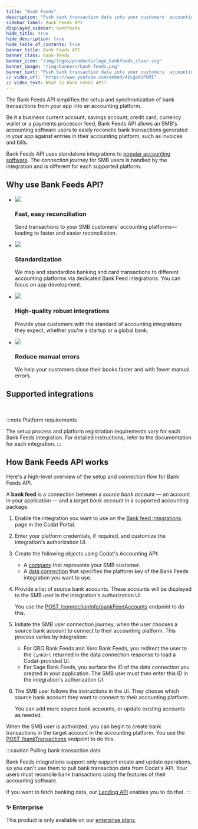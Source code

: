 ```yaml
---
title: "Bank Feeds"
description: "Push bank transaction data into your customers' accounting platforms with an automated feed."
sidebar_label: Bank Feeds API
displayed_sidebar: bankfeeds
hide_title: true
hide_description: true
hide_table_of_contents: true
banner_title: Bank Feeds API
banner_class: bank-feeds
banner_icon: "/img/logos/products/logo_bankfeeds_clear.svg"
banner_image: "/img/banners/bank-feeds.png"
banner_text: "Push bank transaction data into your customers' accounting platforms with an automated feed."
// video_url: "https://www.youtube.com/embed/4zLgo0iP6MI"
// video_text: What is Bank Feeds API?
---
```



<SocialImages imgSrc="/img/old/fd21af0-codat_whitepaper_accounting-automation_diagram_B.png"/>

The Bank Feeds API simplifies the setup and synchronization of bank transactions from your app into an accounting platform.

Be it a business current account, savings account, credit card, currency wallet or a payments processor feed, Bank Feeds API allows an SMB's accounting software users to easily reconcile bank transactions generated in your app against entries in their accounting platform, such as invoices and bills.

Bank Feeds API uses standalone integrations to [popular accounting software](/bank-feeds/overview#supported-integrations). The connection journey for SMB users is handled by the integration and is different for each supported platform.

## Why use Bank Feeds API?

<ul className="card-container col-2">
  <li className="card">
    <div class="header">
      <img
        src="/img/wp-icons/copy-feature-bullet.svg"
        class="mini-icon"
      />
      <h3>Fast, easy reconciliation</h3>
    </div>
    <p>
      Send transactions to your SMB customers' accounting
      platforms&mdash;leading to faster and easier reconciliation.
    </p>
  </li>
  <li className="card">
    <div class="header">
      <img
        src="/img/wp-icons/copy-feature-bullet.svg"
        class="mini-icon"
      />
      <h3>Standardization</h3>
    </div>
    <p>
      We map and standardize banking and card transactions to different
      accounting platforms via dedicated Bank Feed integrations. You can focus
      on app development.
    </p>
  </li>
  <li className="card">
    <div class="header">
      <img
        src="/img/wp-icons/copy-feature-bullet.svg"
        class="mini-icon"
      />
      <h3>High-quality robust integrations</h3>
    </div>
    <p>
      Provide your customers with the standard of accounting integrations they
      expect, whether you're a startup or a global bank.
    </p>
  </li>
  <li className="card">
    <div class="header">
      <img
        src="/img/wp-icons/copy-feature-bullet.svg"
        class="mini-icon"
      />
      <h3>Reduce manual errors</h3>
    </div>
    <p>
      We help your customers close their books faster and with fewer manual
      errors.
    </p>
  </li>
</ul>

## Supported integrations
<br/>

<IntegrationsList integrations={bankfeedsIntegrations}/>

:::note Platform requirements

The setup process and platform registration requirements vary for each Bank Feeds integration. For detailed instructions, refer to the documentation for each integration.
:::

## How Bank Feeds API works

Here's a high-level overview of the setup and connection flow for Bank Feeds API.

A **bank feed** is a connection between a _source bank account_ — an account in your application — and a _target bank account_ in a supported accounting package.

1. Enable the integration you want to use on the <a className="external" href="https://app.codat.io/settings/integrations/bankfeeds" target="_blank">Bank feed integrations</a> page in the Codat Portal.

2. Enter your platform credentials, if required, and customize the integration's authorization UI.

3. Create the following objects using Codat's Accounting API:

   - A [company](/core-concepts/companies) that represents your SMB customer.
   - A [data connection](/core-concepts/connections) that specifies the platform key of the Bank Feeds integration you want to use.

4. Provide a list of source bank accounts. These accounts will be displayed to the SMB user in the integration's authorization UI.

   You use the <a href="/bank-feeds-api#/operations/create-bank-feed" target="_blank">POST /connectionInfo/bankFeedAccounts</a> endpoint to do this.

5. Initiate the SMB user connection journey, when the user chooses a source bank account to connect to their accounting platform. This process varies by integration:

   - For QBO Bank Feeds and Xero Bank Feeds, you redirect the user to the `linkUrl` returned in the data connection response to load a Codat-provided UI.
   - For Sage Bank Feeds, you surface the ID of the data connection you created in your application. The SMB user must then enter this ID in the integration's authorization UI.

6. The SMB user follows the instructions in the UI. They choose which source bank account they want to connect to their accounting platform.

   You can add more source bank accounts, or update existing accounts as needed.

When the SMB user is authorized, you can begin to create bank transactions in the target account in the accounting platform. You use the [POST /bankTransactions](/accounting-api#/operations/create-bank-transactions) endpoint to do this.

:::caution Pulling bank transaction data

Bank Feeds integrations support only support create and update operations, so you can't use them to pull bank transaction data from Codat's API. Your users must reconcile bank transactions using the features of their accounting software. 

If you want to fetch banking data, our [Lending API](/lending/overview) enables you to do that.
:::


<div className="card">
  <h3>✨ Enterprise</h3>

  <p>This product is only available on our <a href="/configure/create-account">enterprise plans</a>.</p>
</div>
